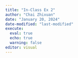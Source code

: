 ```yaml
---
title: "In-Class Ex 2"
author: "Chai Zhixuan"
date: "January 20, 2024"
date-modified: "last-modified"
execute: 
  eval: true
  echo: true
  warning: false
editor: visual
---
```

